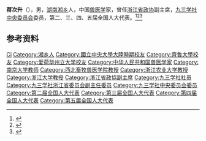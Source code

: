 '''蒋次升'''（{{bd|1914年|9月|2004年|7月31日}}），男，[[湖南|湖南]][[湘乡|湘乡]]人，中国[[兽医学|兽医学]]家，曾任[[浙江省政协|浙江省政协]]副主席，[[九三学社中央委员会|九三学社中央委员会]]委员，第二、三、四、五届全国人大代表。<ref>{{Cite book|title=中华人民共和国职官志|author=何虎生, 李耀东, 向常福主编|publisher=中国社会出版社|year=2003|isbn=9787800883934|location=北京|pages=}}</ref><ref>{{Cite book|title=湖南大辞典|author=禹舜主编; 朱益民, 姚洪波, 易延绶等副主编|publisher=新华出版社|year=1995|isbn=|location=北京|pages=}}</ref><ref>{{Cite book|title=中华当代文化名人大辞典|author=张品兴, 殷登祥, 陈有进等主编|publisher=中国广播电视出版社|year=1992|isbn=9787504315137|location=北京|pages=}}</ref>

== 参考资料 ==
{{reflist}}

{{中国人物小作品}}
{{九三学社第六届中央委员会}}

{{Authority control}}
{{DEFAULTSORT:Jiang蒋}}
[[Category:蔣姓|Ci]]
[[Category:湘乡人|Category:湘乡人]]
[[Category:國立中央大學大陸時期校友|Category:國立中央大學大陸時期校友]]
[[Category:齊魯大學校友|Category:齊魯大學校友]]
[[Category:爱荷华州立大学校友|Category:爱荷华州立大学校友]]
[[Category:中华人民共和国兽医学家|Category:中华人民共和国兽医学家]]
[[Category:南京大学教师|Category:南京大学教师]]
[[Category:西北畜牧兽医学院教授|Category:西北畜牧兽医学院教授]]
[[Category:浙江农业大学教授|Category:浙江农业大学教授]]
[[Category:浙江大学教授|Category:浙江大学教授]]
[[Category:浙江省政協副主席|Category:浙江省政協副主席]]
[[Category:九三学社社员|Category:九三学社社员]]
[[Category:九三学社浙江省委员会副主任委员|Category:九三学社浙江省委员会副主任委员]]
[[Category:九三学社中央委员会委员|Category:九三学社中央委员会委员]]
[[Category:第二届全国人大代表|Category:第二届全国人大代表]]
[[Category:第三届全国人大代表|Category:第三届全国人大代表]]
[[Category:第四届全国人大代表|Category:第四届全国人大代表]]
[[Category:第五届全国人大代表|Category:第五届全国人大代表]]